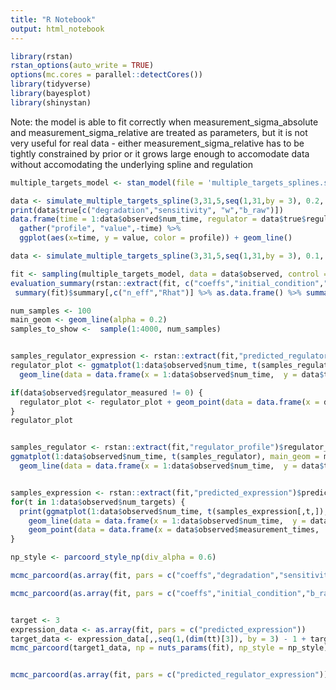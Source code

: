 ```yaml
---
title: "R Notebook"
output: html_notebook
---
```


```r
library(rstan)
rstan_options(auto_write = TRUE)
options(mc.cores = parallel::detectCores())
library(tidyverse)
library(bayesplot)
library(shinystan)
```


Note: the model is able to fit correctly when measurement_sigma_absolute and measurement_sigma_relative are treated as parameters, but it is not very useful for real data - either measurement_sigma_relative has to be tightly constrained by prior or it grows large enough to accomodate data without accomodating the underlying spline and regulation


```r
multiple_targets_model <- stan_model(file = 'multiple_targets_splines.stan')
```

```r
data <- simulate_multiple_targets_spline(3,31,5,seq(1,31,by = 3), 0.2, 0.2, regulator_measured = TRUE, integrate_ode45 = FALSE)
print(data$true[c("degradation","sensitivity", "w","b_raw")])
data.frame(time = 1:data$observed$num_time, regulator = data$true$regulator_expression, target1 = data$true$expression[1,], target2 = data$true$expression[2,], target3 = data$true$expression[3,]) %>%
  gather("profile", "value",-time) %>%
  ggplot(aes(x=time, y = value, color = profile)) + geom_line()
```

```r
data <- simulate_multiple_targets_spline(3,31,5,seq(1,31,by = 3), 0.1, 0.2, regulator_measured = TRUE, integrate_ode45 = FALSE)

fit <- sampling(multiple_targets_model, data = data$observed, control = list(adapt_delta = 0.95))
evaluation_summary(rstan::extract(fit, c("coeffs","initial_condition","sensitivity","degradation", "intercept","w","b")), data$true, printParamsResults = TRUE)
 summary(fit)$summary[,c("n_eff","Rhat")] %>% as.data.frame() %>% summarise(min_n_eff = min(n_eff),max_Rhat = max(Rhat))

num_samples <- 100
main_geom <- geom_line(alpha = 0.2)
samples_to_show <-  sample(1:4000, num_samples)


samples_regulator_expression <- rstan::extract(fit,"predicted_regulator_expression")$predicted_regulator_expression[samples_to_show,]
regulator_plot <- ggmatplot(1:data$observed$num_time, t(samples_regulator_expression), main_geom = main_geom) +
  geom_line(data = data.frame(x = 1:data$observed$num_time,  y = data$true$regulator_expression), aes(x=x, y=y), inherit.aes = FALSE, color = "black") + ggtitle("Regulator")

if(data$observed$regulator_measured != 0) {
  regulator_plot <- regulator_plot + geom_point(data = data.frame(x = data$observed$measurement_times,  y = data$observed$regulator_expression), aes(x=x, y=y), inherit.aes = FALSE, color = "#ba1b1d", size = 3) 
}
regulator_plot


samples_regulator <- rstan::extract(fit,"regulator_profile")$regulator_profile[samples_to_show,]
ggmatplot(1:data$observed$num_time, t(samples_regulator), main_geom = main_geom) +
  geom_line(data = data.frame(x = 1:data$observed$num_time,  y = data$true$regulator_profile), aes(x=x, y=y), inherit.aes = FALSE, color = "black") + ggtitle("Regulator raw")


samples_expression <- rstan::extract(fit,"predicted_expression")$predicted_expression[samples_to_show,,,drop=FALSE]
for(t in 1:data$observed$num_targets) { 
  print(ggmatplot(1:data$observed$num_time, t(samples_expression[,t,]), main_geom = main_geom) +
    geom_line(data = data.frame(x = 1:data$observed$num_time,  y = data$true$expression[t,]), aes(x=x, y=y), inherit.aes = FALSE, color = "black") + 
    geom_point(data = data.frame(x = data$observed$measurement_times,  y = data$observed$expression[t,]), aes(x=x, y=y), inherit.aes = FALSE, color = "#ba1b1d", size = 3) + ggtitle(paste0("Target ",t)))
}


```
```r
np_style <- parcoord_style_np(div_alpha = 0.6)

mcmc_parcoord(as.array(fit, pars = c("coeffs","degradation","sensitivity","initial_condition","w","b_raw","intercept_raw")), np = nuts_params(fit), np_style = np_style)

mcmc_parcoord(as.array(fit, pars = c("coeffs","initial_condition","b_raw","intercept_raw")), np = nuts_params(fit), np_style = np_style)


target <- 3
expression_data <- as.array(fit, pars = c("predicted_expression"))
target_data <- expression_data[,,seq(1,(dim(tt)[3]), by = 3) - 1 + target]
mcmc_parcoord(target1_data, np = nuts_params(fit), np_style = np_style)


mcmc_parcoord(as.array(fit, pars = c("predicted_regulator_expression")), np = nuts_params(fit), np_style = np_style)

```

